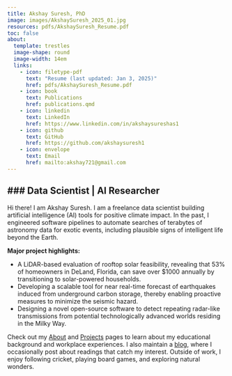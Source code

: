 ```yaml
---
title: Akshay Suresh, PhD
image: images/AkshaySuresh_2025_01.jpg
resources: pdfs/AkshaySuresh_Resume.pdf
toc: false
about: 
  template: trestles
  image-shape: round
  image-width: 14em
  links:
    - icon: filetype-pdf
      text: "Resume (last updated: Jan 3, 2025)"
      href: pdfs/AkshaySuresh_Resume.pdf
    - icon: book
      text: Publications
      href: publications.qmd
    - icon: linkedin
      text: LinkedIn
      href: https://www.linkedin.com/in/akshaysureshas1
    - icon: github
      text: GitHub
      href: https://github.com/akshaysuresh1
    - icon: envelope
      text: Email
      href: mailto:akshay721@gmail.com
---
```


### Data Scientist | AI Researcher 
---

Hi there! I am Akshay Suresh. I am a freelance data scientist building artificial intelligence (AI) tools for positive climate impact. In the past, I engineered software pipelines to automate searches of terabytes of astronomy data for exotic events, including plausible signs of intelligent life beyond the Earth.

**Major project highlights:**

* A LiDAR-based evaluation of rooftop solar feasibility, revealing that 53% of homeowners in DeLand, Florida, can save over $1000 annually by transitioning to solar-powered households. 
* Developing a scalable tool for near real-time forecast of earthquakes induced from underground carbon storage, thereby enabling proactive measures to minimize the seismic hazard.
* Designing a novel open-source software to detect repeating radar-like transmissions from potential technologically advanced worlds residing in the Milky Way.

Check out my [About](about.qmd) and [Projects](projects.qmd) pages to learn about my educational background and workplace experiences. I also maintain a [blog](blog.qmd), where I occasionally post about readings that catch my interest. Outside of work, I enjoy following cricket, playing board games, and exploring natural wonders.
